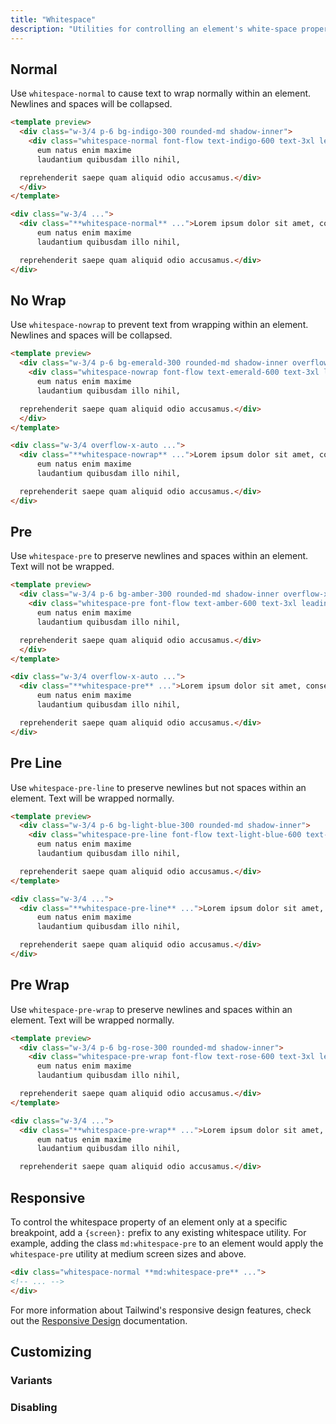 ```yaml
---
title: "Whitespace"
description: "Utilities for controlling an element's white-space property."
---
```




## Normal

Use `whitespace-normal` to cause text to wrap normally within an element. Newlines and spaces will be collapsed.

```html indigo
<template preview>
  <div class="w-3/4 p-6 bg-indigo-300 rounded-md shadow-inner">
    <div class="whitespace-normal font-flow text-indigo-600 text-3xl leading-5">Lorem ipsum dolor sit amet, consectetur adipisicing elit. Omnis quidem itaque beatae, rem tenetur quia iure,
      eum natus enim maxime
      laudantium quibusdam illo nihil,

  reprehenderit saepe quam aliquid odio accusamus.</div>
  </div>
</template>

<div class="w-3/4 ...">
  <div class="**whitespace-normal** ...">Lorem ipsum dolor sit amet, consectetur adipisicing elit. Omnis quidem itaque beatae, rem tenetur quia iure,
      eum natus enim maxime
      laudantium quibusdam illo nihil,

  reprehenderit saepe quam aliquid odio accusamus.</div>
</div>
```

## No Wrap

Use `whitespace-nowrap` to prevent text from wrapping within an element. Newlines and spaces will be collapsed.

```html emerald
<template preview>
  <div class="w-3/4 p-6 bg-emerald-300 rounded-md shadow-inner overflow-x-auto">
    <div class="whitespace-nowrap font-flow text-emerald-600 text-3xl leading-5">Lorem ipsum dolor sit amet, consectetur adipisicing elit. Omnis quidem itaque beatae, rem tenetur quia iure,
      eum natus enim maxime
      laudantium quibusdam illo nihil,

  reprehenderit saepe quam aliquid odio accusamus.</div>
  </div>
</template>

<div class="w-3/4 overflow-x-auto ...">
  <div class="**whitespace-nowrap** ...">Lorem ipsum dolor sit amet, consectetur adipisicing elit. Omnis quidem itaque beatae, rem tenetur quia iure,
      eum natus enim maxime
      laudantium quibusdam illo nihil,

  reprehenderit saepe quam aliquid odio accusamus.</div>
</div>
```

## Pre

Use `whitespace-pre` to preserve newlines and spaces within an element. Text will not be wrapped.

```html amber
<template preview>
  <div class="w-3/4 p-6 bg-amber-300 rounded-md shadow-inner overflow-x-auto">
    <div class="whitespace-pre font-flow text-amber-600 text-3xl leading-5">Lorem ipsum dolor sit amet, consectetur adipisicing elit. Omnis quidem itaque beatae, rem tenetur quia iure,
      eum natus enim maxime
      laudantium quibusdam illo nihil,

  reprehenderit saepe quam aliquid odio accusamus.</div>
  </div>
</template>

<div class="w-3/4 overflow-x-auto ...">
  <div class="**whitespace-pre** ...">Lorem ipsum dolor sit amet, consectetur adipisicing elit. Omnis quidem itaque beatae, rem tenetur quia iure,
      eum natus enim maxime
      laudantium quibusdam illo nihil,

  reprehenderit saepe quam aliquid odio accusamus.</div>
</div>
```

## Pre Line

Use `whitespace-pre-line` to preserve newlines but not spaces within an element. Text will be wrapped normally.

```html lightBlue
<template preview>
  <div class="w-3/4 p-6 bg-light-blue-300 rounded-md shadow-inner">
    <div class="whitespace-pre-line font-flow text-light-blue-600 text-3xl leading-5">Lorem ipsum dolor sit amet, consectetur adipisicing elit. Omnis quidem itaque beatae, rem tenetur quia iure,
      eum natus enim maxime
      laudantium quibusdam illo nihil,

  reprehenderit saepe quam aliquid odio accusamus.</div>
</template>

<div class="w-3/4 ...">
  <div class="**whitespace-pre-line** ...">Lorem ipsum dolor sit amet, consectetur adipisicing elit. Omnis quidem itaque beatae, rem tenetur quia iure,
      eum natus enim maxime
      laudantium quibusdam illo nihil,

  reprehenderit saepe quam aliquid odio accusamus.</div>
</div>
```

## Pre Wrap

Use `whitespace-pre-wrap` to preserve newlines and spaces within an element. Text will be wrapped normally.

```html rose
<template preview>
  <div class="w-3/4 p-6 bg-rose-300 rounded-md shadow-inner">
    <div class="whitespace-pre-wrap font-flow text-rose-600 text-3xl leading-5">Lorem ipsum dolor sit amet, consectetur adipisicing elit. Omnis quidem itaque beatae, rem tenetur quia iure,
      eum natus enim maxime
      laudantium quibusdam illo nihil,

  reprehenderit saepe quam aliquid odio accusamus.</div>
</template>

<div class="w-3/4 ...">
  <div class="**whitespace-pre-wrap** ...">Lorem ipsum dolor sit amet, consectetur adipisicing elit. Omnis quidem itaque beatae, rem tenetur quia iure,
      eum natus enim maxime
      laudantium quibusdam illo nihil,

  reprehenderit saepe quam aliquid odio accusamus.</div>
```

## Responsive

To control the whitespace property of an element only at a specific breakpoint, add a `{screen}:` prefix to any existing whitespace utility. For example, adding the class `md:whitespace-pre` to an element would apply the `whitespace-pre` utility at medium screen sizes and above.

```html
<div class="whitespace-normal **md:whitespace-pre** ...">
<!-- ... -->
</div>
```

For more information about Tailwind's responsive design features, check out the [Responsive Design](/docs/responsive-design) documentation.

## Customizing

### Variants

<Variants plugin="whitespace" />

### Disabling

<Disabling plugin="whitespace" />
